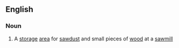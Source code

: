 ==English==

===Noun===
{{en-noun}}

#{{US}} A [[storage]] [[area]] for [[sawdust]] and small pieces of [[wood]] at a [[sawmill]]